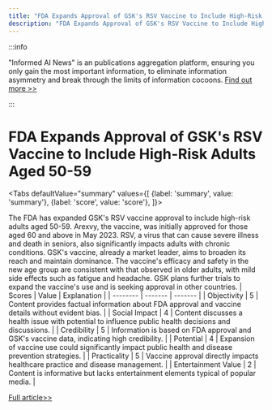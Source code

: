 ```yaml
---
title: "FDA Expands Approval of GSK's RSV Vaccine to Include High-Risk Adults Aged 50-59"
description: "FDA Expands Approval of GSK's RSV Vaccine to Include High-Risk Adults Aged 50-59"
---
```



:::info

"Informed AI News" is an publications aggregation platform, ensuring you only gain the most important information, to eliminate information asymmetry and break through the limits of information cocoons.  [Find out more >>](/)

:::

# FDA Expands Approval of GSK's RSV Vaccine to Include High-Risk Adults Aged 50-59


<Tabs
	defaultValue="summary"
	values={[
	{label: 'summary', value: 'summary'},
	{label: 'score', value: 'score'},
]}>
<TabItem value="summary">


The FDA has expanded GSK's RSV vaccine approval to include high-risk adults aged 50-59. Arexvy, the vaccine, was initially approved for those aged 60 and above in May 2023. RSV, a virus that can cause severe illness and death in seniors, also significantly impacts adults with chronic conditions. GSK's vaccine, already a market leader, aims to broaden its reach and maintain dominance. The vaccine's efficacy and safety in the new age group are consistent with that observed in older adults, with mild side effects such as fatigue and headache. GSK plans further trials to expand the vaccine's use and is seeking approval in other countries.
</TabItem>
<TabItem value="score">
	| Scores     | Value   | Explanation |
	| -------- | ------- | ------- |
	| Objectivity  | 5    | Content provides factual information about FDA approval and vaccine details without evident bias.    |
	| Social Impact | 4     | Content discusses a health issue with potential to influence public health decisions and discussions.    |
	| Credibility    | 5    | Information is based on FDA approval and GSK's vaccine data, indicating high credibility.    |
	| Potential    | 4    | Expansion of vaccine use could significantly impact public health and disease prevention strategies.    |
	| Practicality    | 5    | Vaccine approval directly impacts healthcare practice and disease management.    |
	| Entertainment Value    | 2    | Content is informative but lacks entertainment elements typical of popular media.    |
</TabItem>
</Tabs>

[Full article>>](https://www.cnbc.com/2024/06/07/fda-approves-gsk-rsv-vaccine-for-adults-50-to-59.html)
